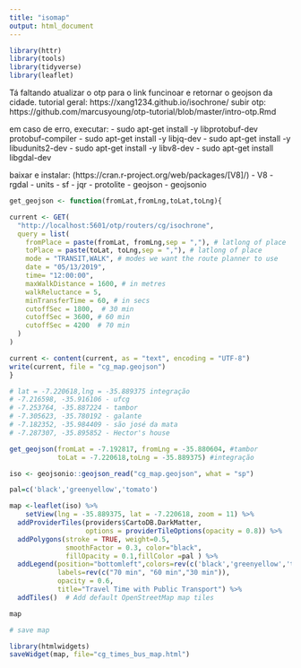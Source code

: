 ```yaml
---
title: "isomap"
output: html_document
---
```


```r
library(httr)
library(tools)
library(tidyverse)
library(leaflet)
```

Tá faltando atualizar o otp para o link funcinoar e retornar o geojson da cidade.
tutorial geral: https://xang1234.github.io/isochrone/
subir otp: https://github.com/marcusyoung/otp-tutorial/blob/master/intro-otp.Rmd

em caso de erro, executar:
- sudo apt-get install -y libprotobuf-dev protobuf-compiler
- sudo apt-get install -y libjq-dev
- sudo apt-get install -y libudunits2-dev
- sudo apt-get install -y libv8-dev
- sudo apt-get install libgdal-dev

baixar e instalar: (https://cran.r-project.org/web/packages/[V8]/)
- V8
- rgdal
- units
- sf
- jqr
- protolite
- geojson
- geojsonio

```r

get_geojson <- function(fromLat,fromLng,toLat,toLng){

current <- GET(
  "http://localhost:5601/otp/routers/cg/isochrone",
  query = list(
    fromPlace = paste(fromLat, fromLng,sep = ","), # latlong of place
    toPlace = paste(toLat, toLng,sep = ","), # latlong of place
    mode = "TRANSIT,WALK", # modes we want the route planner to use
    date = "05/13/2019",
    time= "12:00:00",
    maxWalkDistance = 1600, # in metres
    walkReluctance = 5,
    minTransferTime = 60, # in secs
    cutoffSec = 1800,  # 30 min
    cutoffSec = 3600, # 60 min
    cutoffSec = 4200  # 70 min
  )
)

current <- content(current, as = "text", encoding = "UTF-8")
write(current, file = "cg_map.geojson")
}

# lat = -7.220618,lng = -35.889375 integração
# -7.216598, -35.916106 - ufcg
# -7.253764, -35.887224 - tambor
# -7.305623, -35.780192 - galante
# -7.182352, -35.984409 - são josé da mata
# -7.287307, -35.895852 - Hector's house

get_geojson(fromLat = -7.192817, fromLng = -35.880604, #tambor
            toLat = -7.220618,toLng = -35.889375) #integração

```



```r
iso <- geojsonio::geojson_read("cg_map.geojson", what = "sp")

pal=c('black','greenyellow','tomato')

map <-leaflet(iso) %>%
    setView(lng = -35.889375, lat = -7.220618, zoom = 11) %>%
  addProviderTiles(providers$CartoDB.DarkMatter,
                   options = providerTileOptions(opacity = 0.8)) %>%  
  addPolygons(stroke = TRUE, weight=0.5,
              smoothFactor = 0.3, color="black",
              fillOpacity = 0.1,fillColor =pal ) %>%
  addLegend(position="bottomleft",colors=rev(c('black','greenyellow','tomato')),
            labels=rev(c("70 min", "60 min","30 min")),
            opacity = 0.6,
            title="Travel Time with Public Transport") %>%
  addTiles()  # Add default OpenStreetMap map tiles

map
```



```r
# save map

library(htmlwidgets)
saveWidget(map, file="cg_times_bus_map.html")
```

